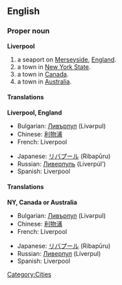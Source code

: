 ==English==
{{wikipedia}}
===Proper noun===
'''Liverpool'''

# a seaport on [[Merseyside]], [[England]].
# a town in [[New York State]].
# a town in [[Canada]].
# a town in [[Australia]].

====Translations====
'''Liverpool, England'''
{{top}}
*Bulgarian: [[Ливърпул]] (Livərpul) {{m}}
*Chinese: [[利物浦]]
*French: Liverpool
{{mid}}
*Japanese: [[リバプール]] (Ribapūru)
*Russian: [[Ливерпуль]] (Liverpúl’) {{m}}
*Spanish: Liverpool {{m}}
{{bottom}}

====Translations====
'''NY, Canada or Australia'''
{{top}}
*Bulgarian: [[Ливърпул]] (Livərpul) {{m}}
*Chinese: [[利物浦]]
*French: Liverpool
{{mid}}
*Japanese: [[リバプール]] (Ribapūru)
*Russian: [[Ливерпул]] (Líverpul) {{m}}
*Spanish: Liverpool {{m}}
{{bottom}}

[[Category:Cities]]